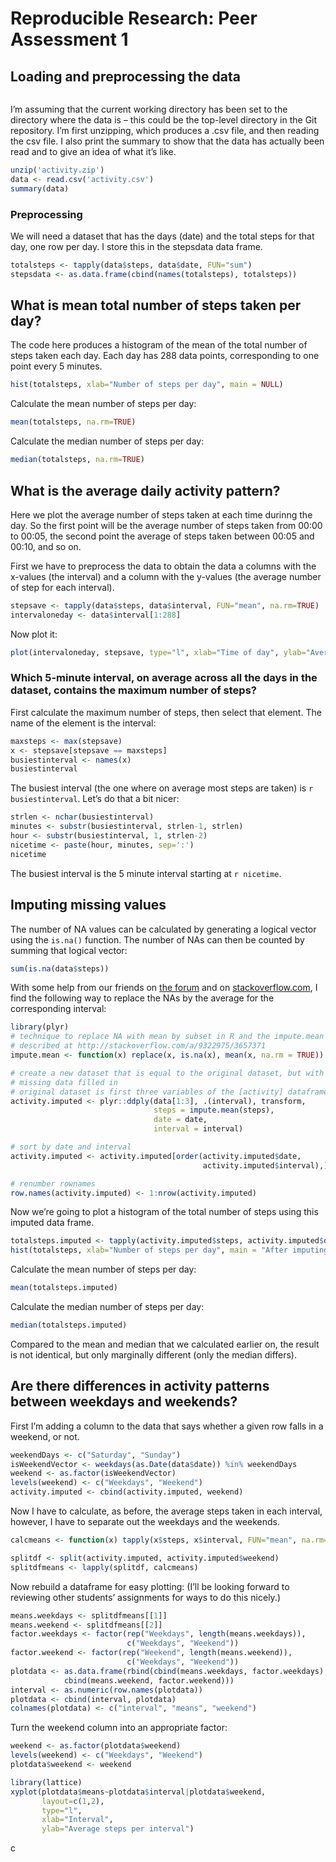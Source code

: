 # Reproducible Research: Peer Assessment 1


## Loading and preprocessing the data

```r
```

I'm assuming that the current working directory has been set to the directory where the
data is -- this could be the top-level directory in the Git repository. I'm first unzipping,
which produces a .csv file, and then reading the csv file. I also print the summary to show
that the data has actually been read and to give an idea of what it's like.

```r
unzip('activity.zip')
data <- read.csv('activity.csv')
summary(data)
```

### Preprocessing

We will need a dataset that has the days (date) and the total steps for that day, one row per day. I store this in the stepsdata data frame.


```r
totalsteps <- tapply(data$steps, data$date, FUN="sum")
stepsdata <- as.data.frame(cbind(names(totalsteps), totalsteps))
```



## What is mean total number of steps taken per day?

The code here produces a histogram of the mean of the total number of steps taken each day.
Each day has 288 data points, corresponding to one point every 5 minutes.

```r
hist(totalsteps, xlab="Number of steps per day", main = NULL)
```

Calculate the mean number of steps per day:

```r
mean(totalsteps, na.rm=TRUE)
```

Calculate the median number of steps per day:

```r
median(totalsteps, na.rm=TRUE)
```


## What is the average daily activity pattern?

Here we plot the average number of steps taken at each time durinng the day. So the first point will be the average number of steps taken from 00:00 to 00:05, the second point the average of steps taken between 00:05 and 00:10, and so on.

First we have to preprocess the data to obtain the data a columns with the x-values (the interval) and a column with the y-values (the average number of step for each interval).

```r
stepsave <- tapply(data$steps, data$interval, FUN="mean", na.rm=TRUE)
intervaloneday <- data$interval[1:288]
```

Now plot it:

```r
plot(intervaloneday, stepsave, type="l", xlab="Time of day", ylab="Average steps taken in 5 min. interval")
```

### Which 5-minute interval, on average across all the days in the dataset, contains the maximum number of steps?

First calculate the maximum number of steps, then select that element. The name of the element is the interval:


```r
maxsteps <- max(stepsave)
x <- stepsave[stepsave == maxsteps]
busiestinterval <- names(x)
busiestinterval
```

The busiest interval (the one where on average most steps are taken) is `r busiestinterval`. Let's do that a bit nicer:

```r
strlen <- nchar(busiestinterval)
minutes <- substr(busiestinterval, strlen-1, strlen)
hour <- substr(busiestinterval, 1, strlen-2)
nicetime <- paste(hour, minutes, sep=':')
nicetime
```

The busiest interval is the 5 minute interval starting at `r nicetime`.


## Imputing missing values

The number of NA values can be calculated by generating a logical vector using the `is.na()` function. The number of NAs can then be counted by summing that logical vector:

```r
sum(is.na(data$steps))
```

With some help from our friends on [the forum](https://class.coursera.org/repdata-004/forum/thread?thread_id=82) and on [stackoverflow.com](http://stackoverflow.com/questions/9322773/how-to-replace-na-with-mean-by-subset-in-r-impute-with-plyr/9322975#9322975), I find the following way to replace the NAs by the average for the corresponding interval:

```r
library(plyr)
# technique to replace NA with mean by subset in R and the impute.mean function 
# described at http://stackoverflow.com/a/9322975/3657371
impute.mean <- function(x) replace(x, is.na(x), mean(x, na.rm = TRUE))

# create a new dataset that is equal to the original dataset, but with the 
# missing data filled in
# original dataset is first three variables of the [activity] dataframe
activity.imputed <- plyr::ddply(data[1:3], .(interval), transform,
                                steps = impute.mean(steps),
                                date = date,
                                interval = interval)

# sort by date and interval
activity.imputed <- activity.imputed[order(activity.imputed$date,
                                           activity.imputed$interval),]

# renumber rownames
row.names(activity.imputed) <- 1:nrow(activity.imputed)
```

Now we're going to plot a histogram of the total number of steps using this imputed data frame.

```r
totalsteps.imputed <- tapply(activity.imputed$steps, activity.imputed$date, FUN="sum")
hist(totalsteps, xlab="Number of steps per day", main = "After imputing missing values")
```

Calculate the mean number of steps per day:

```r
mean(totalsteps.imputed)
```

Calculate the median number of steps per day:

```r
median(totalsteps.imputed)
```

Compared to the mean and median that we calculated earlier on, the result is not identical, but only marginally different (only the median differs).

## Are there differences in activity patterns between weekdays and weekends?

First I'm adding a column to the data that says whether a given row falls in a weekend, or not.

```r
weekendDays <- c("Saturday", "Sunday")
isWeekendVector <- weekdays(as.Date(data$date)) %in% weekendDays
weekend <- as.factor(isWeekendVector)
levels(weekend) <- c("Weekdays", "Weekend")
activity.imputed <- cbind(activity.imputed, weekend)
```

Now I have to calculate, as before, the average steps taken in each interval, however, I have to separate out the weekdays and the weekends.

```r
calcmeans <- function(x) tapply(x$steps, x$interval, FUN="mean", na.rm=TRUE)

splitdf <- split(activity.imputed, activity.imputed$weekend)
splitdfmeans <- lapply(splitdf, calcmeans)
```

Now rebuild a dataframe for easy plotting: (I'll be looking forward to reviewing other students' assignments for ways to do this nicely.)

```r
means.weekdays <- splitdfmeans[[1]]
means.weekend <- splitdfmeans[[2]]
factor.weekdays <- factor(rep("Weekdays", length(means.weekdays)),
                          c("Weekdays", "Weekend"))
factor.weekend <- factor(rep("Weekend", length(means.weekend)),
                          c("Weekdays", "Weekend"))
plotdata <- as.data.frame(rbind(cbind(means.weekdays, factor.weekdays),
            cbind(means.weekend, factor.weekend)))
interval <- as.numeric(row.names(plotdata))
plotdata <- cbind(interval, plotdata)
colnames(plotdata) <- c("interval", "means", "weekend")
```

Turn the weekend column into an appropriate factor:

```r
weekend <- as.factor(plotdata$weekend)
levels(weekend) <- c("Weekdays", "Weekend")
plotdata$weekend <- weekend
```


```r
library(lattice)
xyplot(plotdata$means~plotdata$interval|plotdata$weekend, 
       layout=c(1,2), 
       type="l",
       xlab="Interval",
       ylab="Average steps per interval")
```

c
